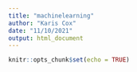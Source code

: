 ```yaml
---
title: "machinelearning"
author: "Karis Cox"
date: "11/10/2021"
output: html_document
---
```


```r
knitr::opts_chunk$set(echo = TRUE)
```
